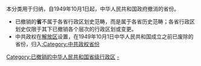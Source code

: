 本分类用于归纳，自1949年10月1日起，中华人民共和国政府撤消的省份。

* 已撤销的'''省'''不属于各省行政区划史范畴，而是属于各省历史范畴；各省行政区划史仅限于其下已撤销各个层次的行政区划或变更。
*中共政权在[[解放区|解放区]]设置，在1949年10月1日中华人民共和国成立之前已废除的省份，归入[[:Category:中共政权省份|:Category:中共政权省份]]

[[Category:已撤销的中华人民共和国省级行政区|Category:已撤销的中华人民共和国省级行政区]]
[[Category:中华人民共和国省份|-]]